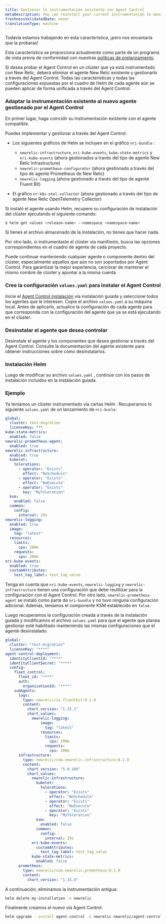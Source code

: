 ```yaml
---
title: Gestionar la instrumentación existente con Agent Control
metaDescription: You can reinstall your current instrumentation to manage it through Agent Control
freshnessValidatedDate: never
translationType: machine
---
```


<Callout title="avance">
  Todavía estamos trabajando en esta característica, ¡pero nos encantaría que la probaras!

  Esta característica se proporciona actualmente como parte de un programa de vista previa de conformidad con nuestras [políticas de prelanzamiento](/docs/licenses/license-information/referenced-policies/new-relic-pre-release-policy).
</Callout>

Si desea probar el Agent Control en un clúster que ya está instrumentado con New Relic, deberá eliminar el agente New Relic existente y gestionarlo a través del Agent Control. Todas las características y todas las configuraciones expuestas por el cuadro de Helm de cada agente aún se pueden aplicar de forma unificada a través del Agent Control.

### Adaptar la instrumentación existente al nuevo agente gestionado por el Agent Control

En primer lugar, haga coincidir su instrumentación existente con el agente compatible.

Puedes implementar y gestionar a través del Agent Control:

* Los siguientes gráficos de Helm se incluyen en el gráfico `nri-bundle` :

  * `newrelic-infrastructure`, `nri-kube-events`, `kube-state-metrics` y `nri-kube-events` (ahora gestionados a través del tipo de agente New Relic Infrastructure)
  * `newrelic-prometheus-configurator` (ahora gestionado a través del tipo de agente Prometheus de New Relic)
  * `newrelic-logging` (ahora gestionado a través del tipo de agente Fluent Bit)

* El gráfico `nr-k8s-otel-collector` (ahora gestionado a través del tipo de agente New Relic OpenTelemetry Collector)

Si instaló el agente usando Helm, recupere su configuración de instalación del clúster ejecutando el siguiente comando:

```sh
$ helm get values <release-name> --namespace <namespace-name>
```

Si tienes el archivo almacenado de la instalación, no tienes que hacer nada.

Por otro lado, si instrumentaste el clúster vía manifiesto, busca las opciones correspondientes en el cuadro de agente de cada proyecto.

<Callout variant="tip" title="CONSEJO">
  Puede continuar manteniendo cualquier agente o componente dentro del clúster, especialmente aquellos que aún no son soportados por Agent Control. Para garantizar la mejor experiencia, cerciorar de mantener el mismo nombre de clúster y apuntar a la misma cuenta.
</Callout>

### Cree la configuración `values.yaml` para instalar el Agent Control

Inicie el [Agent Control instalación](/docs/new-relic-control/agent-control/setup/) vía instalación guiada y seleccione todos los agentes que le interesen. Copie el archivo `values.yaml` a su máquina local. Antes de aplicarlo, actualice la configuración de cada agente para que corresponda con la configuración del agente que ya se está ejecutando en el clúster.

### Desinstalar el agente que desea controlar

Desinstale el agente y los componentes que desea gestionar a través del Agent Control. Consulte la documentación del agente existente para obtener instrucciones sobre cómo desinstalarlos.

### Instalación Helm

Luego de modificar su archivo `values.yaml` , continúe con los pasos de instalación incluidos en la instalación guiada.

### Ejemplo

Ya teníamos un clúster instrumentado vía cartas Helm . Recuperamos lo siguiente `values.yaml` de un lanzamiento de `nri-bunle`:

```yaml
global:
  cluster: test-migration
  licenseKey: ***
kube-state-metrics:
  enabled: false
newrelic-prometheus-agent:
  enabled: true
newrelic-infrastructure:
  enabled: true
  kubelet:
    tolerations:
      - operator: "Exists"
        effect: "NoSchedule"
      - operator: "Exists"
        effect: "NoExecute"
      - operator: "Exists"
        key: "MyToleration"
  ksm:
    enabled: false
  common:
    config:
      interval: 29s
newrelic-logging:
  enabled: true
  image:
    tag: "latest"
  resources:
    limits:
      cpu: 200m
    requests:
      cpu: 200m
nri-kube-events:
  enabled: true
  customAttributes: 
    test_tag_label: test_tag_value
```

Tenga en cuenta que `nri-kube-events`, `newrelic-logging` y `newrelic-infrastructure` tienen una configuración que debe reutilizar para la configuración con el Agent Control. Por otro lado, `newrelic-prometheus-agent` se instaló como parte de `nri-bundle` y no tuvo ninguna configuración adicional. Además, teníamos el componente KSM establecido en `false`.

Luego recuperamos la configuración creada a través de la instalación guiada y modificamos el archivo `values.yaml` para que el agente que planea gestionar esté habilitado manteniendo las mismas configuraciones que el agente desinstalado.

```yaml
global:
  cluster: "test-migration"
  licenseKey: "****"
agent-control-deployment:
  identityClientId: "****"
  identityClientSecret: "****"
  config:
    fleet_control:
      fleet_id: "****"
      auth:
        organizationId: "****"
    subAgents:
      logs:
        type: newrelic/io.fluentbit:0.1.0
        content:
          chart_version: "1.25.1"
          chart_values:
            newrelic-logging:
                image:
                  tag: "latest"
                resources:
                  limits:
                    cpu: 200m
                  requests:
                    cpu: 200m
      infrastructure:
        type: newrelic/com.newrelic.infrastructure:0.1.0
        content:
          chart_version: "5.0.109"
          chart_values:
            newrelic-infrastructure:
              kubelet:
                tolerations:
                  - operator: "Exists"
                    effect: "NoSchedule"
                  - operator: "Exists"
                    effect: "NoExecute"
                  - operator: "Exists"
                    key: "MyToleration"
              ksm:
                enabled: false
              common:
                config:
                  interval: 29s
            nri-kube-events:
              customAttributes: 
                test_tag_label: test_tag_value
            kube-state-metrics:
              enabled: false
      prometheus:
        type: newrelic/com.newrelic.prometheus:0.1.0
        content:
          chart_version: "1.15.4"
```

A continuación, eliminamos la instrumentación antigua:

```sh
helm delete my-installation -n newrelic
```

Finalmente creamos el nuevo vía Agent Control:

```sh
helm upgrade --install agent-control -n newrelic newrelic/agent-control --create-namespace --values my_migrated_values.yaml
```